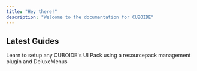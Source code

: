 ```yaml
---
title: "Hey there!"
description: "Welcome to the documentation for CUBOIDE"
---
```


## Latest Guides

<Columns cols={1}>
    <Card
    title="UI Pack Installation Guide"
    icon="book-down"
    href="/guides/ui-pack-setup"
    horizontal
  >
    Learn to setup any CUBOIDE's UI Pack using a resourcepack management plugin and DeluxeMenus
      
  </Card>
</Columns>

